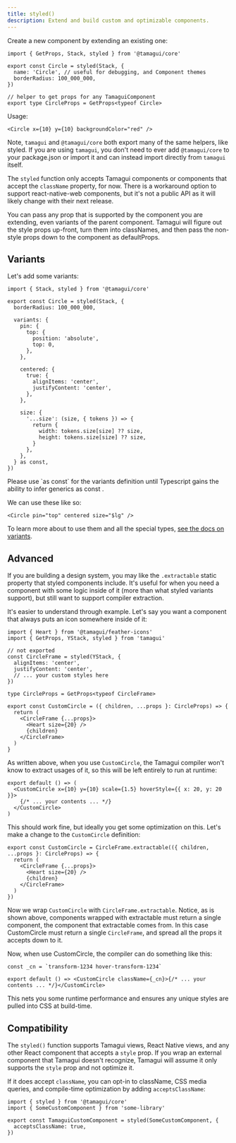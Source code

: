 ```yaml
---
title: styled()
description: Extend and build custom and optimizable components.
---
```


Create a new component by extending an existing one:

```tsx
import { GetProps, Stack, styled } from '@tamagui/core'

export const Circle = styled(Stack, {
  name: 'Circle', // useful for debugging, and Component themes
  borderRadius: 100_000_000,
})

// helper to get props for any TamaguiComponent
export type CircleProps = GetProps<typeof Circle>
```

Usage:

```tsx
<Circle x={10} y={10} backgroundColor="red" />
```

Note, `tamagui` and `@tamagui/core` both export many of the same helpers, like styled. If you are using `tamagui`, you don't need to ever add `@tamagui/core` to your package.json or import it and can instead import directly from `tamagui` itself.

The `styled` function only accepts Tamagui components or components that accept the `className` property, for now. There is a workaround option to support react-native-web components, but it's not a public API as it will likely change with their next release.

You can pass any prop that is supported by the component you are extending, even variants of the parent component. Tamagui will figure out the style props up-front, turn them into classNames, and then pass the non-style props down to the component as defaultProps.

## Variants

Let's add some variants:

```tsx
import { Stack, styled } from '@tamagui/core'

export const Circle = styled(Stack, {
  borderRadius: 100_000_000,

  variants: {
    pin: {
      top: {
        position: 'absolute',
        top: 0,
      },
    },

    centered: {
      true: {
        alignItems: 'center',
        justifyContent: 'center',
      },
    },

    size: {
      '...size': (size, { tokens }) => {
        return {
          width: tokens.size[size] ?? size,
          height: tokens.size[size] ?? size,
        }
      },
    },
  } as const,
})
```

<Notice>
  Please use `as const` for the variants definition until Typescript gains the ability to infer
  generics as const .
</Notice>

We can use these like so:

```tsx
<Circle pin="top" centered size="$lg" />
```

To learn more about to use them and all the special types, [see the docs on variants](/docs/core/variants).

## Advanced

If you are building a design system, you may like the `.extractable` static property that styled components include. It's useful for when you need a component with some logic inside of it (more than what styled variants support), but still want to support compiler extraction.

It's easier to understand through example. Let's say you want a component that always puts an icon somewhere inside of it:

```tsx
import { Heart } from '@tamagui/feather-icons'
import { GetProps, YStack, styled } from 'tamagui'

// not exported
const CircleFrame = styled(YStack, {
  alignItems: 'center',
  justifyContent: 'center',
  // ... your custom styles here
})

type CircleProps = GetProps<typeof CircleFrame>

export const CustomCircle = ({ children, ...props }: CircleProps) => {
  return (
    <CircleFrame {...props}>
      <Heart size={20} />
      {children}
    </CircleFrame>
  )
}
```

As written above, when you use `CustomCircle`, the Tamagui compiler won't know to extract usages of it, so this will be left entirely to run at runtime:

```tsx
export default () => (
  <CustomCircle x={10} y={10} scale={1.5} hoverStyle={{ x: 20, y: 20 }}>
    {/* ... your contents ... */}
  </CustomCircle>
)
```

This should work fine, but ideally you get some optimization on this. Let's make a change to the `CustomCircle` definition:

```tsx
export const CustomCircle = CircleFrame.extractable(({ children, ...props }: CircleProps) => {
  return (
    <CircleFrame {...props}>
      <Heart size={20} />
      {children}
    </CircleFrame>
  )
})
```

Now we wrap `CustomCircle` with `CircleFrame.extractable`. Notice, as is shown above, components wrapped with extractable must return a single component, the component that extractable comes from. In this case CustomCircle must return a single `CircleFrame`, and spread all the props it accepts down to it.

Now, when use CustomCircle, the compiler can do something like this:

```tsx
const _cn = `transform-1234 hover-transform-1234`

export default () => <CustomCircle className={_cn}>{/* ... your contents ... */}</CustomCircle>
```

This nets you some runtime performance and ensures any unique styles are pulled into CSS at build-time.

## Compatibility

The `styled()` function supports Tamagui views, React Native views, and any other React component that accepts a `style` prop. If you wrap an external component that Tamagui doesn't recognize, Tamagui will assume it only supports the `style` prop and not optimize it.

If it does accept `className`, you can opt-in to className, CSS media queries, and compile-time optimization by adding `acceptsClassName`:

```tsx
import { styled } from '@tamagui/core'
import { SomeCustomComponent } from 'some-library'

export const TamaguiCustomComponent = styled(SomeCustomComponent, {
  acceptsClassName: true,
})
```
